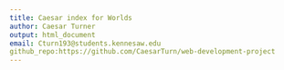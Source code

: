```yaml
---
title: Caesar index for Worlds
author: Caesar Turner
output: html_document
email: Cturn193@students.kennesaw.edu
github_repo:https://github.com/CaesarTurn/web-development-project
---
```

